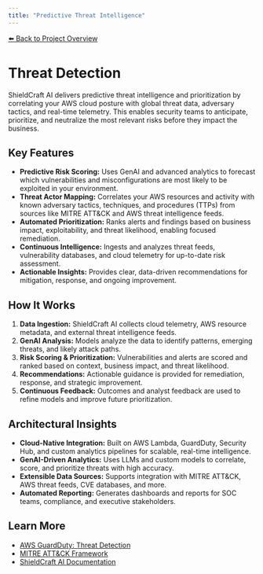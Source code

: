 ```yaml
---
title: "Predictive Threat Intelligence"
---
```


[⬅️ Back to Project Overview](/)

# Threat Detection

ShieldCraft AI delivers predictive threat intelligence and prioritization by correlating your AWS cloud posture with global threat data, adversary tactics, and real-time telemetry. This enables security teams to anticipate, prioritize, and neutralize the most relevant risks before they impact the business.

## Key Features
- **Predictive Risk Scoring:** Uses GenAI and advanced analytics to forecast which vulnerabilities and misconfigurations are most likely to be exploited in your environment.
- **Threat Actor Mapping:** Correlates your AWS resources and activity with known adversary tactics, techniques, and procedures (TTPs) from sources like MITRE ATT&CK and AWS threat intelligence feeds.
- **Automated Prioritization:** Ranks alerts and findings based on business impact, exploitability, and threat likelihood, enabling focused remediation.
- **Continuous Intelligence:** Ingests and analyzes threat feeds, vulnerability databases, and cloud telemetry for up-to-date risk assessment.
- **Actionable Insights:** Provides clear, data-driven recommendations for mitigation, response, and ongoing improvement.

## How It Works
1. **Data Ingestion:** ShieldCraft AI collects cloud telemetry, AWS resource metadata, and external threat intelligence feeds.
2. **GenAI Analysis:** Models analyze the data to identify patterns, emerging threats, and likely attack paths.
3. **Risk Scoring & Prioritization:** Vulnerabilities and alerts are scored and ranked based on context, business impact, and threat likelihood.
4. **Recommendations:** Actionable guidance is provided for remediation, response, and strategic improvement.
5. **Continuous Feedback:** Outcomes and analyst feedback are used to refine models and improve future prioritization.

## Architectural Insights
- **Cloud-Native Integration:** Built on AWS Lambda, GuardDuty, Security Hub, and custom analytics pipelines for scalable, real-time intelligence.
- **GenAI-Driven Analytics:** Uses LLMs and custom models to correlate, score, and prioritize threats with high accuracy.
- **Extensible Data Sources:** Supports integration with MITRE ATT&CK, AWS threat feeds, CVE databases, and more.
- **Automated Reporting:** Generates dashboards and reports for SOC teams, compliance, and executive stakeholders.

## Learn More
- [AWS GuardDuty: Threat Detection](https://docs.aws.amazon.com/guardduty/latest/ug/what-is-guardduty.html)
- [MITRE ATT&CK Framework](https://attack.mitre.org/)
- [ShieldCraft AI Documentation](/)
